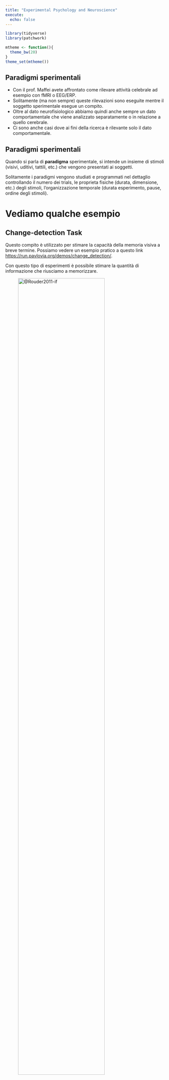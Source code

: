 ```yaml
---
title: "Experimental Psychology and Neuroscience"
execute: 
  echo: false
---
```


```r
library(tidyverse)
library(patchwork)
```

```r
mtheme <- function(){
  theme_bw(20)
}
theme_set(mtheme())
```


## Paradigmi sperimentali

- Con il prof. Maffei avete affrontato come rilevare attività celebrale ad esempio con fMRI o EEG/ERP.
- Solitamente (ma non sempre) queste rilevazioni sono eseguite mentre il soggetto sperimentale esegue un compito.
- Oltre al dato neurofisiologico abbiamo quindi anche sempre un dato comportamentale che viene analizzato separatamente o in relazione a quello cerebrale.
- Ci sono anche casi dove ai fini della ricerca è rilevante solo il dato comportamentale.

## Paradigmi sperimentali

Quando si parla di **paradigma** sperimentale, si intende un insieme di stimoli (visivi, uditivi, tattili, etc.) che vengono presentati ai soggetti.

Solitamente i paradigmi vengono studiati e programmati nel dettaglio controllando il numero dei trials, le proprieta fisiche (durata, dimensione, etc.) degli stimoli, l'organizzazione temporale (durata esperimento, pause, ordine degli stimoli).

# Vediamo qualche esempio

## Change-detection Task

Questo compito è utilizzato per stimare la capacità della memoria visiva a breve termine. Possiamo vedere un esempio pratico a questo link [https://run.pavlovia.org/demos/change_detection/](https://run.pavlovia.org/demos/change_detection/).

Con questo tipo di esperimenti è possibile stimare la quantità di informazione che riusciamo a memorizzare.

![@Rouder2011-if](img/vwm-capacity.png){width=80%}

## Facial expressions

Altri ricercatori sono più interessati ad utilizzare stimoli con una valenza sociale ed evoluzionistica come i volti. C'è moltissima ricerca riguardo il modo in cui elaboriamo volti ed espressioni facciali. Un altro esempio qui [http://run.pavlovia.org/demos/emotion_rating/](http://run.pavlovia.org/demos/emotion_rating/).

![@Munkler2015-bv](img/face-processing.png)

## Unconscious processing

Altri (tipo me) si sono interessati a come elaboriamo informazioni (ad esempio visive) in modo non consapevole o subliminale. Trovate un esempio con volti qui [https://www.youtube.com/watch?v=ln-uXcC2Y_8&t=6s](https://www.youtube.com/watch?v=ln-uXcC2Y_8&t=6s).

## Altri paradigmi da provare

Se volete provare altri esperimenti potete andare su [https://pavlovia.org/explore?sort=DEFAULT&search=demos](https://pavlovia.org/explore?sort=DEFAULT&search=demos). Alcuni interessanti sono:

- Stroop [https://run.pavlovia.org/demos/stroop/](https://run.pavlovia.org/demos/stroop/)
- Digit Span [https://run.pavlovia.org/demos/digit_span/](https://run.pavlovia.org/demos/digit_span/)
- Semantic Priming [https://run.pavlovia.org/demos/semantic_priming/](https://run.pavlovia.org/demos/semantic_priming/)

## Quali misure?

Solitamente a livello comportamentale siamo interessati a:

- tempi di reazione/risposta: i vari software permettono di rilevare con estrema precisione la velocità di risposta
- accuratezza nelle varie condizioni sperimentali
- stile di risposta
- ...

## Tempi di reazione

Ad esempio possiamo ipotizzare che una condizione sperimentale più difficile richieda maggiore tempo di risposta. Spesso si parla di qualche decina di millisecondi.

![](img/rt-ex1.pdf){width=80% fig-align="center"}

## Tempi di reazione

E possiamo anche essere interessati a stimare le differenze individuali che in Psicologia sono consistenti.

![](img/rt-ex2.pdf){width=80% fig-align="center"}

## Esperimenti complessi

Spesso siamo interessati non tanto ad effetti principali ma a interazioni tra condizioni sperimentali. Ad esempio, se vogliamo studiare come elaboriamo le espressioni facciali possiamo indagare:

- siamo più veloci e/o accurati ad elaborare volti rispetto ad altri stimoli (effetto principale della categoria)
- siamo più veloci e/o accurati ad elaborare alcune espressioni facciali rispetto ad altre? (effetto principale dell'espressione facciale)
- siamo più veloci e/o accurati ad elaborare espressioni facciali di diversa intensità (effetto principale dell'espressione facciale)?

## Esperimenti complessi

Mentre alcuni effetti sono noti in letteratura (alcune emozioni sono più facili da riconoscere) possiamo essere interessati a vedere se la relazione tra intensità ed accuratezza cambia in funzione dell'emozione (interazione):

![@Shimizu2024-xl](img/face-example-int-cat.jpg){width=70% fig-align="center"}

## Esperimenti complessi

In questo tipo di esperimenti ci sono diverse cose da considerare:

- quanti trial per ogni condizione?
- quanti soggetti mi servono?
- esperimenti più lunghi portano a maggiore precisione di stima ma anche maggiore stanchezza
- quali stimoli utilizzo? il tipo di stimolo può avere un effetto?
- ...

## Altre misure in Psicologia

```r
likert <- data.frame(
  likert = sample(1:7, 
                  size = 500, 
                  replace = TRUE,
                  c(0.05, 0.05, 0.05, 0.1, 0.2, 0.3, 0.3))
) |> 
  mutate(likert = factor(likert)) |> 
  ggplot(aes(x = likert)) +
  geom_bar() +
  xlab("Likert") +
  ggtitle("Ordinal Data")

binomial <- data.frame(
  x = seq(0, 1, 0.05)
) |> 
  mutate(lp = plogis(qlogis(0.01) + 10 * x),
         nc = rbinom(n(), 30, lp),
         nf = 30 - nc) |> 
  ggplot(aes(x = x, y = lp)) +
  geom_line() +
  geom_point(aes(y = nc/(nc + nf)),
             size = 3) +
  xlab("Probability") +
  ggtitle("Binomial Data")

likert + binomial
```

## Altre misure in Psicologia

```r
gamma <- data.frame(x = rgamma(1e4, shape = 10, rate = 10/100))
gamma <- gamma |> 
  ggplot(aes(x = x)) +
  geom_histogram(bins = 50) +
  ggtitle("Gamma data")
  
x <- runif(1e3, 18, 60)
poisson <- data.frame(
  x = x,
  y = rpois(1e3, exp(log(10) + log(1.04) * (x - min(x))))
)

poisson <- poisson |> 
  ggplot(aes(x = x, y = y)) +
  geom_point() +
  ggtitle("Poisson data")

poisson + gamma
```

## Ma anche variabili più complesse...

Dati circolari (e.g., distribuzione Von Mises) per stimare la precisione di un processo cognitivo/percettivo. @Cremers2018-in hanno pubblicato un tutorial per dati circolari in psicologia.

![@Zhang2008-vs](img/luck2008.png)

## Mixture-models

La situazione precedente, può essere modellata come una mistura di due processi cognitivamente diversi, una stima ed una risposta casuale.

```r
library(brms)
library(ggplot2)

n <- 1e3
p <- 0.2

dd <- data.frame(
    trial = 1:n,
    type = sample(c("guess", "memory"), n, replace = TRUE, prob = c(p, 1 - p))
)

dd$y <- ifelse(dd$type == "memory", rvon_mises(n, 0, 5), runif(n, -pi, pi))

rad2deg <- function(deg) deg * 180/pi

dd$y <- rad2deg(dd$y)

ggplot(dd, aes(x = y, group = type)) +
    geom_histogram(aes(y = after_stat(density)),
                   fill = NA,
                   color = scales::alpha("black", 0.7),
                   bins = 50) +
    geom_density(aes(color = type),
                 lwd = 1) +
    xlab("Angle") +
    ylab("Density") +
    theme(legend.title = element_blank())
```

## Procedure adattive

In alcune discipline (e.g., psicofisica) si utilizzano delle procedure che adattano gli stimoli presentati in base alle risposte. Questo permette di stimare in modo efficiente dei parametri di interesse.

![@Leek2001-vf](img/leek2001.png)

## Procedure adattive

La procedura, detta *staircase* adatta la difficoltà dell'esperimento per tenere l'accuratezza al 50% (o altri valori)

```r
devtools::load_all()
psy <- psy_fun("logit", 0.5, 10, 0, 0)

ss <- staircase(psy, 50, 1, 1, 0, 0, 1, 0.1)

ss <- ss |> 
    ggplot(aes(x = trial, y = x)) +
    geom_line() +
    geom_point(aes(color = factor(resp)), size = 4) +
    xlab("Trial") +
    ylab("Stimulus") +
    scale_color_manual(values = c("black", "salmon")) +
    labs(
        color = "Response"
    ) +
    geom_hline(yintercept = mean(ss$x[ss$is_rev]),
               lty = "dashed")

x <- seq(0, 1, length.out = 1e3)

true_ss <- data.frame(
    x = x,
    y = psy(x)
)

true_ss <- true_ss |> 
    ggplot(aes(x = x, y = y)) +
    geom_line() +
    ylim(c(0,1)) +
    geom_point(x = 0.5, y = 0.5,
               size = 3,
               col = "firebrick")

ss
```

## Procedure adattive

Dove questa è la relazione vera da stimare:

```r
true_ss
```

## References {.refs}
